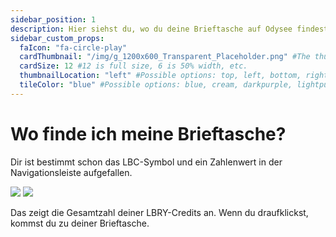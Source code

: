 ---
sidebar_position: 1
description: Hier siehst du, wo du deine Brieftasche auf Odysee findest.
sidebar_custom_props:
  faIcon: "fa-circle-play"
  cardThumbnail: "/img/g_1200x600_Transparent_Placeholder.png" #The thumbnail on the category card.
  cardSize: 12 #12 is full size, 6 is 50% width, etc.
  thumbnailLocation: "left" #Possible options: top, left, bottom, right, none
  tileColor: "blue" #Possible options: blue, cream, darkpurple, lightpurple, mauve, orange, pink, none
---

# Wo finde ich meine Brieftasche? 

Dir ist bestimmt schon das LBC-Symbol <OdyseeIcon type="credits"/> und ein Zahlenwert in der Navigationsleiste aufgefallen. 

![](/img/de/locate_wallet_desktop_dark.png#dark)
![](/img/de/locate_wallet_desktop_light.png#light)

Das zeigt die Gesamtzahl deiner LBRY-Credits an. Wenn du draufklickst, kommst du zu deiner <OdyseeButton url="https://odysee.com/$/wallet"><OdyseeIcon type="credits"/> Brieftasche</OdyseeButton>. 

